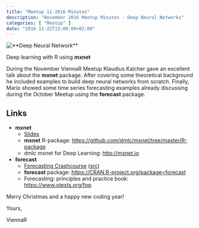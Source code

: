 ```yaml
---
title: "Meetup 11-2016 Minutes"
description: "November 2016 Meetup Minutes - Deep Neural Networks"
categories: [ "Meetup" ]
date: "2016-11-22T13:00:00+02:00"
---
```


<img src="/images/deepnet.png" title="**Deep Neural Network**" alt="**Deep Neural Network**" border="0" />

Deep learning with R using **mxnet**

<!--more-->

During the November ViennaR Meetup Klaudius Kalcher gave an excellent talk about the **mxnet** package. After covering some theoretical background he included examples to build deep neural networks from scratch. 
Finally, Mario showed some time series forecasting examples already discussing during the October Meetup using the **forecast** package.

## Links

- **mxnet**
  - [Slides](/www/slides/kalcher_deeplearning.pdf)
  - **mxnet** R-package: <https://github.com/dmlc/mxnet/tree/master/R-package>
  - dmlc mxnet for Deep Learning: <http://mxnet.io>
- **forecast**
  - [Forecasting Crashcourse](/www/slides/forecast_intro2.html) ([src](/www/slides/forecast_intro2.Rmd))
  - **forecast** package: <https://CRAN.R-project.org/package=forecast>
  - Forecasting: principles and practice book: <https://www.otexts.org/fpp>

Merry Christmas and a happy new coding year!

Yours,

ViennaR
 
